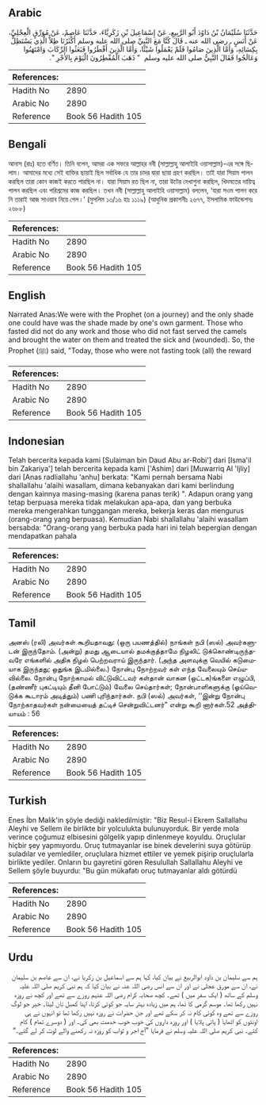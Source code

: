 ## Arabic


<div dir="rtl" lang="ar" style={{fontSize:'larger',backgroundColor:'#f8f9fa',padding:20}}>
حَدَّثَنَا سُلَيْمَانُ بْنُ دَاوُدَ أَبُو الرَّبِيعِ، عَنْ إِسْمَاعِيلَ بْنِ زَكَرِيَّاءَ، حَدَّثَنَا عَاصِمٌ، عَنْ مُوَرِّقٍ الْعِجْلِيِّ، عَنْ أَنَسٍ ـ رضى الله عنه ـ قَالَ كُنَّا مَعَ النَّبِيِّ صلى الله عليه وسلم أَكْثَرُنَا ظِلاًّ الَّذِي يَسْتَظِلُّ بِكِسَائِهِ، وَأَمَّا الَّذِينَ صَامُوا فَلَمْ يَعْمَلُوا شَيْئًا، وَأَمَّا الَّذِينَ أَفْطَرُوا فَبَعَثُوا الرِّكَابَ وَامْتَهَنُوا وَعَالَجُوا فَقَالَ النَّبِيُّ صلى الله عليه وسلم ‏ "‏ ذَهَبَ الْمُفْطِرُونَ الْيَوْمَ بِالأَجْرِ ‏"‏‏.‏
</div>
<div style={{backgroundColor:'#f8f9fa',padding:20, marginBottom: 10}}><table> <thead> <tr> <th>References:</th> <th></th> </tr> </thead> <tbody><tr><td>Hadith No</td><td>2890</td></tr><tr><td>Arabic No</td><td>2890</td></tr><tr><td>Reference</td><td>Book 56 Hadith 105</td></tr></tbody></table></div>

## Bengali


<div dir="ltr" lang="bn" style={{fontSize:'larger',backgroundColor:'#f8f9fa',padding:20}}>
আনাস (রাঃ) হতে বর্ণিত। তিনি বলেন, আমরা এক সফরে আল্লাহর নবী (সাল্লাল্লাহু আলাইহি ওয়াসাল্লাম)-এর সঙ্গে ছিলাম। আমাদের মধ্যে সেই ব্যক্তির ছায়াই ছিল সর্বাধিক যে তার চাদর দ্বারা ছায়া গ্রহণ করছিল। তাই যারা সিয়াম পালন করছিল তারা কোন কাজই করতে পারছিল না। যারা সিয়াম রত ছিল না, তারা উটের দেখাশুনা করছিল, খিদমতের দায়িত্ব পালন করছিল এবং পরিশ্রমের কাজ করছিল। তখন নবী (সাল্লাল্লাহু আলাইহি ওয়াসাল্লাম) বললেন, ‘যারা সওম পালন করে নি তারাই আজ সাওয়াব নিয়ে গেল।’ (মুসলিম ১৩/১৬ হাঃ ১১১৯) (আধুনিক প্রকাশনীঃ ২৬৭৭, ইসলামিক ফাউন্ডেশনঃ ২৬৮৮)
</div>
<div style={{backgroundColor:'#f8f9fa',padding:20, marginBottom: 10}}><table> <thead> <tr> <th>References:</th> <th></th> </tr> </thead> <tbody><tr><td>Hadith No</td><td>2890</td></tr><tr><td>Arabic No</td><td>2890</td></tr><tr><td>Reference</td><td>Book 56 Hadith 105</td></tr></tbody></table></div>

## English


<div dir="ltr" lang="en" style={{fontSize:'larger',backgroundColor:'#f8f9fa',padding:20}}>
Narrated Anas:We were with the Prophet (on a journey) and the only shade one could have was the shade made by one's own garment. Those who fasted did not do any work and those who did not fast served the camels and brought the water on them and treated the sick and (wounded). So, the Prophet (ﷺ) said, "Today, those who were not fasting took (all) the reward
</div>
<div style={{backgroundColor:'#f8f9fa',padding:20, marginBottom: 10}}><table> <thead> <tr> <th>References:</th> <th></th> </tr> </thead> <tbody><tr><td>Hadith No</td><td>2890</td></tr><tr><td>Arabic No</td><td>2890</td></tr><tr><td>Reference</td><td>Book 56 Hadith 105</td></tr></tbody></table></div>

## Indonesian


<div dir="ltr" lang="id" style={{fontSize:'larger',backgroundColor:'#f8f9fa',padding:20}}>
Telah bercerita kepada kami [Sulaiman bin Daud Abu ar-Robi'] dari [Isma'il bin Zakariya'] telah bercerita kepada kami ['Ashim] dari [Muwarriq Al 'Ijliy] dari [Anas radliallahu 'anhu] berkata: "Kami pernah bersama Nabi shallallahu 'alaihi wasallam, dimana kebanyakan dari kami berlindung dengan kainnya masing-masing (karena panas terik) ". Adapun orang yang tetap berpuasa mereka tidak melakukan apa-apa, dan yang berbuka mereka mengerahkan tunggangan mereka, bekerja keras dan mengurus (orang-orang yang berpuasa). Kemudian Nabi shallallahu 'alaihi wasallam bersabda: "Orang-orang yang berbuka pada hari ini telah bepergian dengan mendapatkan pahala
</div>
<div style={{backgroundColor:'#f8f9fa',padding:20, marginBottom: 10}}><table> <thead> <tr> <th>References:</th> <th></th> </tr> </thead> <tbody><tr><td>Hadith No</td><td>2890</td></tr><tr><td>Arabic No</td><td>2890</td></tr><tr><td>Reference</td><td>Book 56 Hadith 105</td></tr></tbody></table></div>

## Tamil


<div dir="ltr" lang="ta" style={{fontSize:'larger',backgroundColor:'#f8f9fa',padding:20}}>
அனஸ் (ரலி) அவர்கள் கூறியதாவது: (ஒரு பயணத்தில்) நாங்கள் நபி (ஸல்) அவர்களுடன் இருந்தோம். (அன்று) தமது ஆடையால் தமக்குத்தாமே நிழலிட் டுக்கொண்டிருந்தவரே எங்களில் அதிக நிழல் பெற்றவராய் இருந்தார். (அந்த அளவுக்கு வெயில் கடுமையாக இருந்தது; ஒதுங்க இடமில்லை.) நோன்பு நோற்றவர் கள் எந்த வேலையும் செய்யவில்லை. நோன்பு நோற்காமல் விட்டுவிட்டவர் கள்தான் வாகன (ஒட்டக)ங்களை எழுப்பி, (தண்ணீர் புகட்டியும் தீனி போட்டும்) வேலை செய்தார்கள்; நோன்பாளிகளுக்கு (ஓய்வெடுக்க கூடாரம் அடித்தும்) பணி புரிந்தார்கள். நபி (ஸல்) அவர்கள், ‘‘இன்று நோன்பு நோற்காதவர்கள் நன்மையைத் தட்டிச் சென்றுவிட்டனர்” என்று கூறி னார்கள்.52 அத்தியாயம் : 56
</div>
<div style={{backgroundColor:'#f8f9fa',padding:20, marginBottom: 10}}><table> <thead> <tr> <th>References:</th> <th></th> </tr> </thead> <tbody><tr><td>Hadith No</td><td>2890</td></tr><tr><td>Arabic No</td><td>2890</td></tr><tr><td>Reference</td><td>Book 56 Hadith 105</td></tr></tbody></table></div>

## Turkish


<div dir="ltr" lang="tr" style={{fontSize:'larger',backgroundColor:'#f8f9fa',padding:20}}>
Enes İbn Malik'in şöyle dediği nakledilmiştir: "Biz Resul-i Ekrem Sallallahu Aleyhi ve Sellem ile birlikte bir yolculukta bulunuyorduk. Bir yerde mola verince çoğumuz elbisesini gölgelik yapıp dinlenmeye koyuldu. Oruçlular hiçbir şey yapmıyordu. Oruç tutmayanlar ise binek develerini suya götürüp suladılar ve yemlediler, oruçlulara hizmet ettiler ve yemek pişirip oruçlularla birlikte yediler. Onların bu gayretini gören Resulullah Sallallahu Aleyhi ve Sellem şöyle buyurdu: "Bu gün mükafatı oruç tutmayanlar aldı götürdü
</div>
<div style={{backgroundColor:'#f8f9fa',padding:20, marginBottom: 10}}><table> <thead> <tr> <th>References:</th> <th></th> </tr> </thead> <tbody><tr><td>Hadith No</td><td>2890</td></tr><tr><td>Arabic No</td><td>2890</td></tr><tr><td>Reference</td><td>Book 56 Hadith 105</td></tr></tbody></table></div>

## Urdu


<div dir="rtl" lang="ur" style={{fontSize:'larger',backgroundColor:'#f8f9fa',padding:20}}>
ہم سے سلیمان بن داود ابوالربیع نے بیان کیا، کہا ہم سے اسماعیل بن زکریا نے، ان سے عاصم بن سلیمان نے، ان سے مورق عجلی نے اور ان سے انس رضی اللہ عنہ نے بیان کیا کہ ہم نبی کریم صلی اللہ علیہ وسلم کے ساتھ ( ایک سفر میں ) تھے۔ کچھ صحابہ کرام رضی اللہ عنہم روزے سے تھے اور کچھ نے روزہ نہیں رکھا تھا۔ موسم گرمی کا تھا، ہم میں زیادہ بہتر سایہ جو کوئی کرتا، اپنا کمبل تان لیتا۔ خیر جو لوگ روزے سے تھے وہ کوئی کام نہ کر سکے تھے اور جن حضرات نے روزہ نہیں رکھا تھا تو انہوں نے ہی اونٹوں کو اٹھایا ( پانی پلایا ) اور روزہ داروں کی خوب خوب خدمت بھی کی۔ اور ( دوسرے تمام ) کام کئے۔ نبی کریم صلی اللہ علیہ وسلم نے فرمایا ”آج اجر و ثواب کو روزہ نہ رکھنے والے لوٹ کر لے گئے۔“
</div>
<div style={{backgroundColor:'#f8f9fa',padding:20, marginBottom: 10}}><table> <thead> <tr> <th>References:</th> <th></th> </tr> </thead> <tbody><tr><td>Hadith No</td><td>2890</td></tr><tr><td>Arabic No</td><td>2890</td></tr><tr><td>Reference</td><td>Book 56 Hadith 105</td></tr></tbody></table></div>